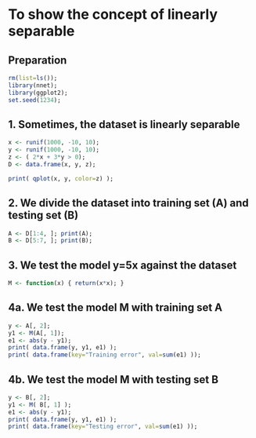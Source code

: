 # To show the concept of linearly separable

## Preparation
```r
rm(list=ls()); 
library(nnet); 
library(ggplot2);
set.seed(1234);
```

## 1. Sometimes, the dataset is linearly separable
```r
x <- runif(1000, -10, 10);
y <- runif(1000, -10, 10);
z <- ( 2*x + 3*y > 0);
D <- data.frame(x, y, z);

print( qplot(x, y, color=z) );

```

## 2. We divide the dataset into training set (A) and testing set (B)
```r
A <- D[1:4, ]; print(A);
B <- D[5:7, ]; print(B);
```

## 3. We test the model y=5x against the dataset
```r
M <- function(x) { return(x*x); }
```


## 4a. We test the model M with training set A
```r
y <- A[, 2];
y1 <- M(A[, 1]);
e1 <- abs(y - y1);
print( data.frame(y, y1, e1) );
print( data.frame(key="Training error", val=sum(e1) ));
```


## 4b. We test the model M with testing set B
```r
y <- B[, 2];
y1 <- M( B[, 1] );
e1 <- abs(y - y1);
print( data.frame(y, y1, e1) );
print( data.frame(key="Testing error", val=sum(e1) ));
```







